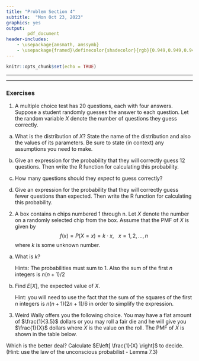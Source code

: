 ```yaml
---
title: "Problem Section 4"
subtitle:  "Mon Oct 23, 2023"
graphics: yes
output: 
        pdf_document
header-includes:
    - \usepackage{amsmath, amssymb}
    - \usepackage{framed}\definecolor{shadecolor}{rgb}{0.949,0.949,0.949}
---
```


```r
knitr::opts_chunk$set(echo = TRUE)

```

* * * 
\begin{shaded}

\textbf{Learning Outcomes}

The problems are designed to build conceptual understanding and problem-solving skills. The emphasis is on learning to find, evaluate and build confidence.
The specific tasks include: 

   - Identify whether the conditions for a binomial experiment are satisfied.
     
   - Calculate binomial probabilities
   
   - Calculate expected value
  
   - Back up and support work with relevant explanations


\end{shaded}


* * *

### Exercises 

1. A multiple choice test has 20 questions, each with four answers. 
Suppose a student randomly guesses the answer to each question. Let the random variable $X$ denote the number of questions they guess correctly. 
  
  a. What is the distribution of $X$? State the name of the distribution and also the values of its parameters. Be sure to state (in context) any assumptions you need to make.
  
  b. Give an expression for the probability that they will correctly guess 12 questions. Then write the R function for calculating this probability. 
  
  c. How many questions should they *expect* to guess correctly?
  
  d. Give an expression for the probability that they will correctly guess fewer questions than expected. Then write the R function for calculating this probability. 

 

2. A box contains n chips numbered 1 through n. Let $X$ denote the number on a randomly selected chip from the box. Assume that the PMF of $X$ is given by
$$f(x) = P(X = x) = k \cdot x, \ \ \ x = 1,2,\dots,n$$
where $k$ is some unknown number. 

a. What is $k$?  

   Hints: The probabilities must sum to 1. Also the sum of the first $n$ integers is $n(n+1)/2$

b. Find $E\left[X \right]$, the expected value of $X$. 

   Hint: you will need to use the fact that the sum of the squares of the first $n$ integers is $n(n+1)(2n+1)/6$ in order to simplify the expression.


3. Weird Wally offers you the following choice. You may have a flat amount of $\frac{1}{3.5}$ dollars or you may roll a fair die and he will give you $\frac{1}{X}$ dollars where $X$ is the value on the roll. 
The PMF of $X$ is shown in the table below.

\begin{tabular}{c|c|c|c|c|c|c} \hline
$x$ & 1& 2 & 3 &4 & 5& 6 \\ \hline
$f(x)$& $\frac{1}{6}$ & $\frac{1}{6}$ & $\frac{1}{6}$ &$\frac{1}{6}$ &$\frac{1}{6}$ &$\frac{1}{6}$ \\ \hline
\end{tabular}

Which is the better deal? Calculate $E\left[ \frac{1}{X} \right]$ to decide.  (Hint: use the law of the unconscious probabilist - Lemma 7.3)


